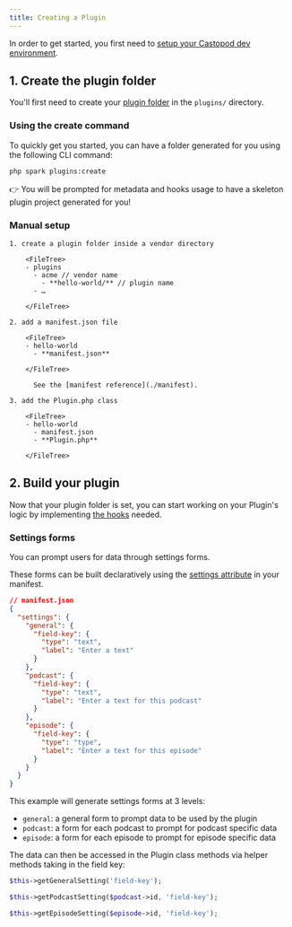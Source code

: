 ```yaml
---
title: Creating a Plugin
---
```



In order to get started, you first need to
[setup your Castopod dev environment](https://code.castopod.org/adaures/castopod/-/blob/develop/CONTRIBUTING-DEV.md).

## 1. Create the plugin folder

You'll first need to create your [plugin folder](./#plugin-folder-structure) in
the `plugins/` directory.

### Using the create command <Badge text="Recommended" size="small" />

To quickly get you started, you can have a folder generated for you using the
following CLI command:

```sh
php spark plugins:create
```

👉 You will be prompted for metadata and hooks usage to have a skeleton plugin
project generated for you!

### Manual setup

<Steps>

    1. create a plugin folder inside a vendor directory

        <FileTree>
        - plugins
          - acme // vendor name
            - **hello-world/** // plugin name
          - …

        </FileTree>

    2. add a manifest.json file

        <FileTree>
        - hello-world
          - **manifest.json**

        </FileTree>

          See the [manifest reference](./manifest).

    3. add the Plugin.php class

        <FileTree>
        - hello-world
          - manifest.json
          - **Plugin.php**

        </FileTree>

</Steps>

## 2. Build your plugin

Now that your plugin folder is set, you can start working on your Plugin's logic
by implementing [the hooks](./hooks) needed.

### Settings forms

You can prompt users for data through settings forms.

These forms can be built declaratively using the
[settings attribute](./manifest#settings) in your manifest.

```json
// manifest.json
{
  "settings": {
    "general": {
      "field-key": {
        "type": "text",
        "label": "Enter a text"
      }
    },
    "podcast": {
      "field-key": {
        "type": "text",
        "label": "Enter a text for this podcast"
      }
    },
    "episode": {
      "field-key": {
        "type": "type",
        "label": "Enter a text for this episode"
      }
    }
  }
}
```

This example will generate settings forms at 3 levels:

- `general`: a general form to prompt data to be used by the plugin
- `podcast`: a form for each podcast to prompt for podcast specific data
- `episode`: a form for each episode to prompt for episode specific data

The data can then be accessed in the Plugin class methods via helper methods
taking in the field key:

```php
$this->getGeneralSetting('field-key');

$this->getPodcastSetting($podcast->id, 'field-key');

$this->getEpisodeSetting($episode->id, 'field-key');
```

